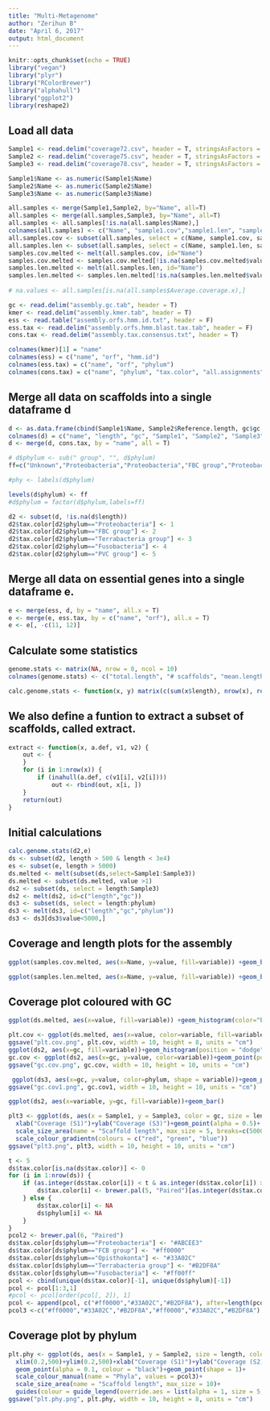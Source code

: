 ---
title: "Multi-Metagenome"
author: "Zerihun B"
date: "April 6, 2017"
output: html_document
---

```{r setup, include=FALSE}
knitr::opts_chunk$set(echo = TRUE)
library("vegan")
library("plyr")
library("RColorBrewer")
library("alphahull")
library("ggplot2")
library(reshape2)
```

## Load all data

```{r }
Sample1 <- read.delim("coverage72.csv", header = T, stringsAsFactors = F)
Sample2 <- read.delim("coverage75.csv", header = T, stringsAsFactors = F)
Sample3 <- read.delim("coverage78.csv", header = T, stringsAsFactors = F)

Sample1$Name <- as.numeric(Sample1$Name)
Sample2$Name <- as.numeric(Sample2$Name)
Sample3$Name <- as.numeric(Sample3$Name)

all.samples <- merge(Sample1,Sample2, by="Name", all=T)
all.samples <- merge(all.samples,Sample3, by="Name", all=T)
all.samples <- all.samples[!is.na(all.samples$Name),]
colnames(all.samples) <- c("Name", "sample1.cov","sample1.len", "sample2.cov","sample2.len", "sample3.cov","sample3.len")
all.samples.cov <- subset(all.samples, select = c(Name, sample1.cov, sample2.cov, sample3.cov))
all.samples.len <- subset(all.samples, select = c(Name, sample1.len, sample2.len, sample3.len))
samples.cov.melted <- melt(all.samples.cov, id="Name")
samples.cov.melted <- samples.cov.melted[!is.na(samples.cov.melted$value) & samples.cov.melted$value >=1,] 
samples.len.melted <- melt(all.samples.len, id="Name")
samples.len.melted <- samples.len.melted[!is.na(samples.len.melted$value) & samples.len.melted$value >=100,]
  
# na.values <- all.samples[is.na(all.samples$Average.coverage.x),]

gc <- read.delim("assembly.gc.tab", header = T)
kmer <- read.delim("assembly.kmer.tab", header = T)
ess <- read.table("assembly.orfs.hmm.id.txt", header = F)
ess.tax <- read.delim("assembly.orfs.hmm.blast.tax.tab", header = F)
cons.tax <- read.delim("assembly.tax.consensus.txt", header = T)

colnames(kmer)[1] = "name"
colnames(ess) = c("name", "orf", "hmm.id")
colnames(ess.tax) = c("name", "orf", "phylum")
colnames(cons.tax) = c("name", "phylum", "tax.color", "all.assignments")
```

## Merge all data on scaffolds into a single dataframe d

```{r }
d <- as.data.frame(cbind(Sample1$Name, Sample2$Reference.length, gc$gc, Sample1$Average.coverage, Sample2$Average.coverage, Sample3$Average.coverage), row.names = F)
colnames(d) = c("name", "length", "gc", "Sample1", "Sample2", "Sample3")
d <- merge(d, cons.tax, by = "name", all = T)

# d$phylum <- sub(" group", "", d$phylum)
ff=c("Unknown","Proteobacteria","Proteobacteria","FBC group","Proteobacteria","FBC group","FBC group","Fusobacteria", "Opisthokonta","Proteobacteria","PVC group", "Terrabacteria group")  

#phy <- labels(d$phylum)

levels(d$phylum) <- ff
#d$phylum = factor(d$phylum,labels=ff)

d2 <- subset(d, !is.na(d$length))
d2$tax.color[d2$phylum=="Proteobacteria"] <- 1 
d2$tax.color[d2$phylum=="FBC group"] <- 2 
d2$tax.color[d2$phylum=="Terrabacteria group"] <- 3 
d2$tax.color[d2$phylum=="Fusobacteria"] <- 4 
d2$tax.color[d2$phylum=="PVC group"] <- 5 

```
## Merge all data on essential genes into a single dataframe e.
```{r }
e <- merge(ess, d, by = "name", all.x = T)
e <- merge(e, ess.tax, by = c("name", "orf"), all.x = T)
e <- e[, -c(11, 12)]

```

## Calculate some statistics
```{r}
genome.stats <- matrix(NA, nrow = 0, ncol = 10)
colnames(genome.stats) <- c("total.length", "# scaffolds", "mean.length", "max.length", "gc", "Sample1", "Sample2","Sample3", "tot.ess", "uni.ess")

calc.genome.stats <- function(x, y) matrix(c(sum(x$length), nrow(x), round(mean(x$length), 1), max(x$length), round(sum((x$gc * x$length))/sum(x$length), 1), round(sum((x$Sample1 * x$length))/sum(x$length), 1), round(sum((x$Sample2 * x$length))/sum(x$length), 1), round(sum((x$Sample3 * x$length))/sum(x$length), 1), nrow(y), length(unique(y$hmm.id))), dimnames = list(colnames(genome.stats), ""))
```

## We also define a funtion to extract a subset of scaffolds, called extract.

```{r }
extract <- function(x, a.def, v1, v2) {
    out <- {
    }
    for (i in 1:nrow(x)) {
        if (inahull(a.def, c(v1[i], v2[i]))) 
            out <- rbind(out, x[i, ])
    }
    return(out)
}
```

## Initial calculations
```{r}
calc.genome.stats(d2,e)
ds <- subset(d2, length > 500 & length < 3e4)
es <- subset(e, length > 5000)
ds.melted <- melt(subset(ds,select=Sample1:Sample3))
ds.melted <- subset(ds.melted, value >1)
ds2 <- subset(ds, select = length:Sample3)
ds2 <- melt(ds2, id=c("length","gc"))
ds3 <- subset(ds, select = length:phylum)
ds3 <- melt(ds3, id=c("length","gc","phylum"))
ds3 <- ds3[ds3$value<5000,]
```

## Coverage and length plots for the assembly


```{r}
ggplot(samples.cov.melted, aes(x=Name, y=value, fill=variable)) +geom_bar(stat="identity")+xlab("scaffolds")+ylab("coverage")+scale_y_log10()

ggplot(samples.len.melted, aes(x=Name, y=value, fill=variable)) +geom_bar(stat="identity")+xlab("scaffolds")+ylab("Length")+scale_y_log10()

```
## Coverage plot coloured with GC
```{r}

ggplot(ds.melted, aes(x=value, fill=variable)) +geom_histogram(color="blue", position = "dodge")+xlim(0,1000)+scale_y_log10()+xlab("coverage")

plt.cov <- ggplot(ds.melted, aes(x=value, color=variable, fill=variable)) +geom_density(alpha=0.1)+xlim(0,100)+xlab("coverage")
ggsave("plt.cov.png", plt.cov, width = 10, height = 8, units = "cm")
ggplot(ds2, aes(x=gc, fill=variable))+geom_histogram(position = "dodge")
gc.cov <- ggplot(ds2, aes(x=gc, y=value, color=variable))+geom_point(position = "jitter", alpha=0.2)+ylab("coverage")+scale_y_log10()
ggsave("gc.cov.png", gc.cov, width = 10, height = 10, units = "cm")

 ggplot(ds3, aes(x=gc, y=value, color=phylum, shape = variable))+geom_point(alpha=0.2, position = "jitter")+ylab("coverage")
ggsave("gc.cov1.png", gc.cov1, width = 10, height = 10, units = "cm")

ggplot(ds2, aes(x=variable, y=gc, fill=variable))+geom_bar()

plt3 <- ggplot(ds, aes(x = Sample1, y = Sample3, color = gc, size = length))+xlim(0.2,500)+ylim(0.2,500)+
  xlab("Coverage (S1)")+ylab("Coverage (S3)")+geom_point(alpha = 0.5)+
  scale_size_area(name = "Scaffold length", max_size = 5, breaks=c(5000,10000,15000,20000))+
  scale_colour_gradientn(colours = c("red", "green", "blue"))
ggsave("plt3.png", plt3, width = 10, height = 10, units = "cm")
```

```{r}
t <- 5
ds$tax.color[is.na(ds$tax.color)] <- 0
for (i in 1:nrow(ds)) {
    if (as.integer(ds$tax.color[i]) < t & as.integer(ds$tax.color[i]) > 0) {
        ds$tax.color[i] <- brewer.pal(5, "Paired")[as.integer(ds$tax.color[i])]
    } else {
        ds$tax.color[i] <- NA
        ds$phylum[i] <- NA
    }
}
pcol2 <- brewer.pal(6, "Paired")
ds$tax.color[ds$phylum=="Proteobacteria"] <- "#ABCEE3"
ds$tax.color[ds$phylum=="FCB group"] <- "#ff0000"
ds$tax.color[ds$phylum=="Opisthokonta"] <- "#33A02C"
ds$tax.color[ds$phylum=="Terrabacteria group"] <- "#B2DF8A"
ds$tax.color[ds$phylum=="Fusobacteria"] <- "#ff00ff"
pcol <- cbind(unique(ds$tax.color)[-1], unique(ds$phylum)[-1])
pcol <- pcol[1:3,1]
#pcol <- pcol[order(pcol[, 2]), 1]
pcol <- append(pcol, c("#ff0000","#33A02C","#B2DF8A"), after=length(pcol))
pcol3 <-c("#ff0000","#33A02C","#B2DF8A","#ff0000","#33A02C","#B2DF8A")
```

## Coverage plot by phylum


```{r}
plt.phy <- ggplot(ds, aes(x = Sample1, y = Sample2, size = length, colour = phylum))+
  xlim(0.2,500)+ylim(0.2,500)+xlab("Coverage (S1)")+ylab("Coverage (S2)")+
  geom_point(alpha = 0.1, colour = "black")+geom_point(shape = 1)+
  scale_colour_manual(name = "Phyla", values = pcol3)+
  scale_size_area(name = "Scaffold length", max_size = 10)+
  guides(colour = guide_legend(override.aes = list(alpha = 1, size = 5, shape = 19)))
ggsave("plt.phy.png", plt.phy, width = 10, height = 8, units = "cm")

```
